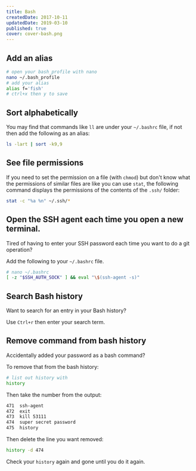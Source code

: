 ```yaml
---
title: Bash
createdDate: 2017-10-11
updatedDate: 2019-03-10
published: true
cover: cover-bash.png
---
```


## Add an alias

```bash
# open your bash_profile with nano
nano ~/.bash_profile
# add your alias
alias f='fish'
# ctrl+x then y to save
```

## Sort alphabetically

You may find that commands like `ll` are under your `~/.bashrc` file,
if not then add the following as an alias:

```bash
ls -lart | sort -k9,9
```

## See file permissions

If you need to set the permission on a file (with `chmod`) but don't
know what the permissions of similar files are like you can use
`stat`, the following command displays the permissions of the contents
of the `.ssh/` folder:

```bash
stat -c "%a %n" ~/.ssh/*
```

## Open the SSH agent each time you open a new terminal.

Tired of having to enter your SSH password each time you want to do a
git operation?

Add the following to your `~/.bashrc` file.

```bash
# nano ~/.bashrc
[ -z "$SSH_AUTH_SOCK" ] && eval "\$(ssh-agent -s)"
```

## Search Bash history

Want to search for an entry in your Bash history?

Use `Ctrl+r` then enter your search term.

## Remove command from bash history

Accidentally added your password as a bash command?

To remove that from the bash history:

```bash
# list out history with
history
```

Then take the number from the output:

```bash
471  ssh-agent
472  exit
473  kill 53111
474  super secret password
475  history
```

Then delete the line you want removed:

```bash
history -d 474
```

Check your `history` again and gone until you do it again.
